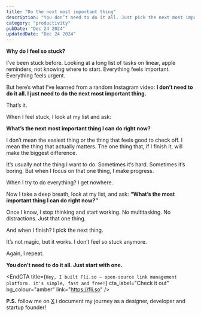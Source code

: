 ```yaml
---
title: "Do the next most important thing"
description: "You don’t need to do it all. Just pick the next most important thing and start."
category: "productivity"
pubDate: "Dec 24 2024"
updatedDate: "Dec 24 2024"
---
```


**Why do I feel so stuck?**

I’ve been stuck before. Looking at a long list of tasks on linear, apple reminders, not knowing where to start. Everything feels important. Everything feels urgent.

But here’s what I’ve learned from a random Instagram video: **I don’t need to do it all. I just need to do the next most important thing.**

That’s it.

When I feel stuck, I look at my list and ask:

**What’s the next most important thing I can do right now?**

I don’t mean the easiest thing or the thing that feels good to check off. I mean the thing that actually matters. The one thing that, if I finish it, will make the biggest difference.

It’s usually not the thing I want to do. Sometimes it’s hard. Sometimes it’s boring. But when I focus on that one thing, I make progress.

When I try to do everything? I get nowhere.

Now I take a deep breath, look at my list, and ask:
**“What’s the most important thing I can do right now?”**

Once I know, I stop thinking and start working. No multitasking. No distractions. Just that one thing.

And when I finish? I pick the next thing.

It’s not magic, but it works. I don’t feel so stuck anymore.

Again, I repeat.

**You don’t need to do it all. Just start with one.**


<EndCTA
  title={`Hey, I built Fli.so – open-source link management platform. it's simple, fast and free!`}
  cta_label="Check it out"
  bg_colour="amber"
  link="https://fli.so"
/>

**P.S.** follow me on [X](https://x.com/spikeysanju) i document my journey as a designer, developer and startup founder!
